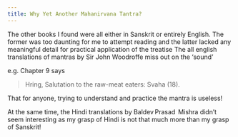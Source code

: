 ```yaml
---
title: Why Yet Another Mahanirvana Tantra?
---
```


The other books I found were all either in Sanskrit or entirely English. The
former was too daunting for me to attempt reading and the latter lacked any
meaningful detail for practical application of the treatise The all english
translations of mantras by Sir John Woodroffe miss out on the 'sound'

e.g. Chapter 9 says

> Hring, Salutation to the raw-meat eaters: Svaha (18).

That for anyone, trying to understand and practice the mantra is useless!

At the same time, the Hindi translations by Baldev Prasad  Mishra didn't seem
interesting as my grasp of Hindi is not that much more than my grasp of
Sanskrit!
